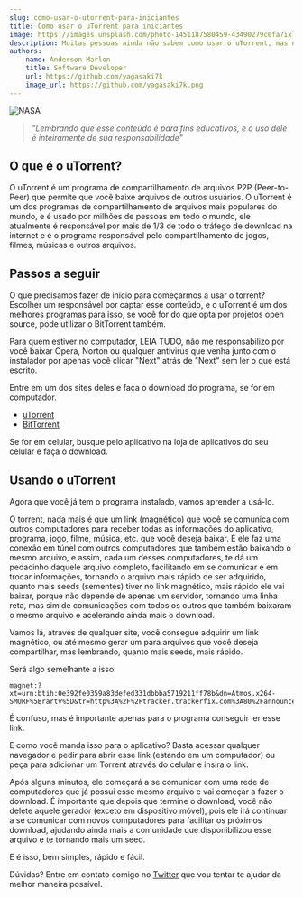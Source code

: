 ```yaml
---
slug: como-usar-o-utorrent-para-iniciantes
title: Como usar o uTorrent para iniciantes
image: https://images.unsplash.com/photo-1451187580459-43490279c0fa?ixlib=rb-4.0.3&ixid=MnwxMjA3fDB8MHxwaG90by1wYWdlfHx8fGVufDB8fHx8&auto=format&fit=crop&w=1172&q=80
description: Muitas pessoas ainda não sabem como usar o uTorrent, mas não se preocupe, pois neste artigo irei ensinar como usá-lo para iniciantes.
authors:
    name: Anderson Marlon
    title: Software Developer
    url: https://github.com/yagasaki7k
    image_url: https://github.com/yagasaki7k.png
---
```


![](https://images.unsplash.com/photo-1451187580459-43490279c0fa?ixlib=rb-4.0.3&ixid=MnwxMjA3fDB8MHxwaG90by1wYWdlfHx8fGVufDB8fHx8&auto=format&fit=crop&w=1172&q=80 "NASA")

> _"Lembrando que esse conteúdo é para fins educativos, e o uso dele é inteiramente de sua responsabilidade"_

## O que é o uTorrent?

O uTorrent é um programa de compartilhamento de arquivos P2P (Peer-to-Peer) que permite que você baixe arquivos de outros usuários. O uTorrent é um dos programas de compartilhamento de arquivos mais populares do mundo, e é usado por milhões de pessoas em todo o mundo, ele atualmente é responsável por mais de 1/3 de todo o tráfego de download na internet e é o programa responsável pelo compartilhamento de jogos, filmes, músicas e outros arquivos.

## Passos a seguir

O que precisamos fazer de inicio para começarmos a usar o torrent? Escolher um responsável por captar esse conteúdo, e o uTorrent é um dos melhores programas para isso, se você for do que opta por projetos open source, pode utilizar o BitTorrent também.

Para quem estiver no computador, LEIA TUDO, não me responsabilizo por você baixar Opera, Norton ou qualquer antivirus que venha junto com o instalador por apenas você clicar "Next" atrás de "Next" sem ler o que está escrito.

Entre em um dos sites deles e faça o download do programa, se for em computador. 

- [uTorrent](https://www.utorrent.com/intl/pt/downloads/win?ref=yagasaki.dev/blog)
- [BitTorrent](https://www.bittorrent.com/downloads/complete?ref=yagasaki.dev/blog)
  
Se for em celular, busque pelo aplicativo na loja de aplicativos do seu celular e faça o download.

## Usando o uTorrent

Agora que você já tem o programa instalado, vamos aprender a usá-lo.

O torrent, nada mais é que um link (magnético) que você se comunica com outros computadores para receber todas as informações do aplicativo, programa, jogo, filme, música, etc. que você deseja baixar. E ele faz uma conexão em túnel com outros computadores que também estão baixando o mesmo arquivo, e assim, cada um desses computadores, te dá um pedacinho daquele arquivo completo, facilitando em se comunicar e em trocar informações, tornando o arquivo mais rápido de ser adquirido, quanto mais seeds (sementes) tiver no link magnético, mais rápido ele vai baixar, porque não depende de apenas um servidor, tornando uma linha reta, mas sim de comunicações com todos os outros que também baixaram o mesmo arquivo e acelerando ainda mais o download.

Vamos lá, através de qualquer site, você consegue adquirir um link magnético, ou até mesmo gerar um para arquivos que você deseja compartilhar, mas lembrando, quanto mais seeds, mais rápido. 

Será algo semelhante a isso:

```
magnet:?xt=urn:btih:0e392fe0359a83defed331dbbba5719211ff78b&dn=Atmos.x264-SMURF%5Brartv%5D&tr=http%3A%2F%2Ftracker.trackerfix.com%3A80%2Fannounce&tr=udp%3A%2F%2F9.rarbg.me%3A2730&tr=udp%3A%2F%2F9.rarbg.to%3A2870&tr=udp%3A%2F%2Ftracker.slowcheetah.org%3A14720&tr=udp%3A%2F%2Ftracker.fatkhoala.org%3A13790
```

É confuso, mas é importante apenas para o programa conseguir ler esse link.

E como você manda isso para o aplicativo? Basta acessar qualquer navegador e pedir para abrir esse link (estando em um computador) ou peça para adicionar um Torrent através do celular e insira o link.

Após alguns minutos, ele começará a se comunicar com uma rede de computadores que já possui esse mesmo arquivo e vai começar a fazer o download. É importante que depois que termine o download, você não delete aquele gerador (exceto em dispositivo móvel), pois ele irá continuar a se comunicar com novos computadores para facilitar os próximos download, ajudando ainda mais a comunidade que disponibilizou esse arquivo e te tornando mais um seed.

E é isso, bem simples, rápido e fácil.

Dúvidas? Entre em contato comigo no [Twitter](https://twitter.com/yagasaki7k?ref=yagasaki.dev/blog) que vou tentar te ajudar da melhor maneira possível.